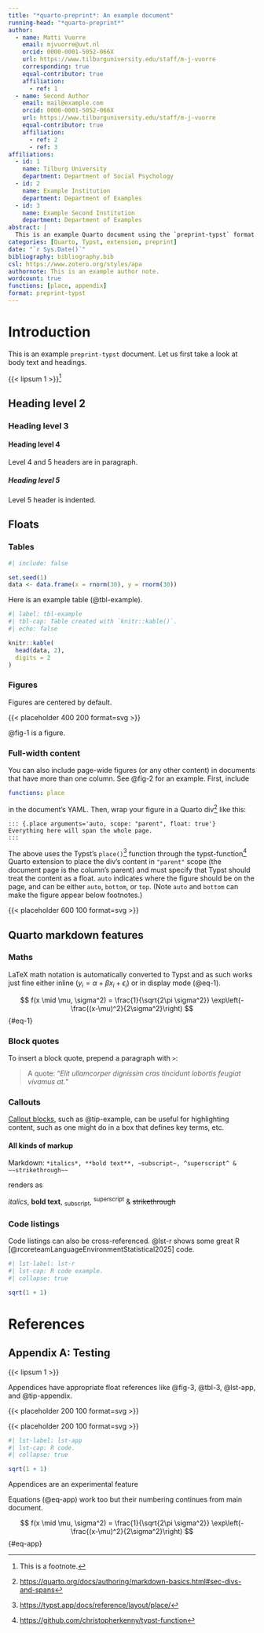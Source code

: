 ```yaml
---
title: "*quarto-preprint*: An example document"
running-head: "*quarto-preprint*"
author:
  - name: Matti Vuorre
    email: mjvuorre@uvt.nl
    orcid: 0000-0001-5052-066X
    url: https://www.tilburguniversity.edu/staff/m-j-vuorre
    corresponding: true
    equal-contributor: true
    affiliation:
      - ref: 1
  - name: Second Author
    email: mail@example.com
    orcid: 0000-0001-5052-066X
    url: https://www.tilburguniversity.edu/staff/m-j-vuorre
    equal-contributor: true
    affiliation:
      - ref: 2
      - ref: 3
affiliations:
  - id: 1
    name: Tilburg University
    department: Department of Social Psychology
  - id: 2
    name: Example Institution
    department: Department of Examples
  - id: 3
    name: Example Second Institution
    department: Department of Examples
abstract: |
  This is an example Quarto document using the `preprint-typst` format.
categories: [Quarto, Typst, extension, preprint]
date: "`r Sys.Date()`"
bibliography: bibliography.bib
csl: https://www.zotero.org/styles/apa
authornote: This is an example author note.
wordcount: true
functions: [place, appendix]
format: preprint-typst
---
```


# Introduction

This is an example `preprint-typst` document. Let us first take a look at body text and headings.

{{< lipsum 1 >}}[^fn-1]

[^fn-1]: This is a footnote.

## Heading level 2

### Heading level 3

#### Heading level 4

Level 4 and 5 headers are in paragraph.

##### Heading level 5

Level 5 header is indented.

## Floats

### Tables

```r
#| include: false

set.seed(1)
data <- data.frame(x = rnorm(30), y = rnorm(30))
```

Here is an example table (@tbl-example).

```r
#| label: tbl-example
#| tbl-cap: Table created with `knitr::kable()`.
#| echo: false

knitr::kable(
  head(data, 2),
  digits = 2
)
```

### Figures

Figures are centered by default.

::: {#fig-1 fig-cap="Example figure."}
{{< placeholder 400 200 format=svg >}}
:::

@fig-1 is a figure.

### Full-width content

You can also include page-wide figures (or any other content) in documents that have more than one column. See @fig-2 for an example. First, include

```yaml
functions: place
```

in the document's YAML. Then, wrap your figure in a Quarto div[^fn0] like this:

```
::: {.place arguments='auto, scope: "parent", float: true'}
Everything here will span the whole page.
:::
```

The above uses the Typst's `place()`[^fn1] function through the typst-function[^fn2] Quarto extension to place the div's content in `"parent"` scope (the document page is the column's parent) and must specify that Typst should treat the content as a float. `auto` indicates where the figure should be on the page, and can be either `auto`, `bottom`, or `top`. (Note `auto` and `bottom` can make the figure appear below footnotes.)

:::: {.place arguments='auto, scope: "parent", float: true'}
::: {#fig-2}
{{< placeholder 600 100 format=svg >}}
:::
::::

[^fn0]: <https://quarto.org/docs/authoring/markdown-basics.html#sec-divs-and-spans>
[^fn1]: <https://typst.app/docs/reference/layout/place/>
[^fn2]: <https://github.com/christopherkenny/typst-function>

## Quarto markdown features

### Maths

LaTeX math notation is automatically converted to Typst and as such works just fine either inline ($y_i = \alpha + \beta x_i + \epsilon_i$) or in display mode (@eq-1).

$$
f(x \mid \mu, \sigma^2) = \frac{1}{\sqrt{2\pi \sigma^2}} \exp\left(-\frac{(x-\mu)^2}{2\sigma^2}\right)
$$ {#eq-1}

### Block quotes

To insert a block quote, prepend a paragraph with `>`:

>A quote: "*Elit ullamcorper dignissim cras tincidunt lobortis feugiat vivamus at.*"

### Callouts

[Callout blocks](https://quarto.org/docs/authoring/callouts.html), such as @tip-example, can be useful for highlighting content, such as one might do in a box that defines key terms, etc.

::: {#tip-example .callout-tip}
#### All kinds of markup
Markdown: `*italics*, **bold text**, ~subscript~, ^superscript^ & ~~strikethrough~~`

renders as

*italics*, **bold text**, ~subscript~, ^superscript^ & ~~strikethrough~~
:::

### Code listings

Code listings can also be cross-referenced. @lst-r shows some great R [@rcoreteamLanguageEnvironmentStatistical2025] code.

```r
#| lst-label: lst-r
#| lst-cap: R code example.
#| collapse: true

sqrt(1 + 1)
```

# References

:::{#refs}
:::

::: {.appendix}

# Appendix A: Testing

{{< lipsum 1 >}}

Appendices have appropriate float references like @fig-3, @tbl-3, @lst-app, and @tip-appendix.

::: {#fig-3}
{{< placeholder 200 100 format=svg >}}
:::

::: {#tbl-3}
{{< placeholder 200 100 format=svg >}}
:::

```r
#| lst-label: lst-app
#| lst-cap: R code.
#| collapse: true

sqrt(1 + 1)
```

::: {#tip-appendix .callout-tip}
Appendices are an experimental feature
:::

Equations (@eq-app) work too but their numbering continues from main document.

$$
f(x \mid \mu, \sigma^2) = \frac{1}{\sqrt{2\pi \sigma^2}} \exp\left(-\frac{(x-\mu)^2}{2\sigma^2}\right)
$$ {#eq-app}

:::
